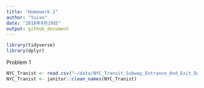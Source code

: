```yaml
---
title: "Homework 2"
author: "Yuixn"
date: "2018年9月29日"
output: github_document
---
```

```r
library(tidyverse)
library(dplyr)
```

Problem 1

```r
NYC_Tranist <- read.csv("~/data/NYC_Transit_Subway_Entrance_And_Exit_Data.csv")
NYC_Tranist <- janitor::clean_names(NYC_Tranist)

```


